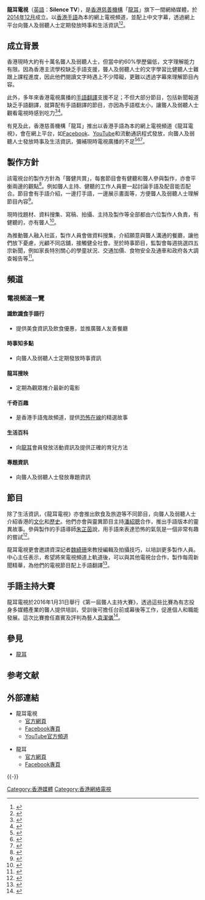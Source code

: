 {{coord|22|20|15.6|N|114|10|02.9|E|type:region|display=title}}
{{頻道資訊
| 頻道名稱         = 龍耳電視 (Silence TV)
| 頻道圖片檔案     = <!-- 合理使用文件： --> 龍耳電視.png
| 頻道圖片尺寸     = 250px
| 頻道圖片名稱     = 龍耳電視標誌
| 所屬國家         = {{HK}}
| 總部所在         = {{HK}}[[九龍|九龍]][[石硤尾|石硤尾]]<br/>[[白田邨|白田邨]]翠田樓地下G01<br/>[[聽障人士職業支援及社會服務中心|龍耳(白田)聾人及弱聽綜合服務中心]]
| 播放地區         = 全球
| 開播日期         = 2014年12月
| 停播日期         =
| 頻道語言         = [[香港手語|香港手語]]、[[粵語|粵語]]
| 頻道類別         = 電子媒體
| 視頻格式         = [[1080i|1080i]] [[縱橫比_(圖像)|16:9]]
| 收視率           =
| 收視率調查時間   =
| 收視率資料來源   =
| 頻道口號         = 龍耳電視，聾健共賞
| 擁有者           = [[龍耳|龍耳]]
| 前頻道名稱       =
| 被取代名稱       = 
| 集團同類頻道     = 
| 重播服務頻道     = [https://www.youtube.com/user/silencedeafhk 龍耳電視YouTube官方頻道]
| 頻道官方網站     = http://www.silencetv.hk/
| 分公司  = 
|}}

'''龍耳電視'''（[[英語|英語]]：'''Silence TV'''），是[[香港|香港]][[慈善機構|慈善機構]]「[[龍耳|龍耳]]」旗下一間網絡媒體，於[[2014年12月|2014年12月]]成立。以[[香港手語|香港手語]]為本的網上電視頻道，並配上中文字幕，透過網上平台向聾人及弱聽人士定期發放時事和生活資訊<ref>{{cite web |language=zh-hk |url=http://www.metrohk.com.hk/?cmd=detail&id=256996 | title=首個手語頻道 啟播娛樂聽障者  |publisher=[[都市日報|都市日報]] | date=2014-12-05 | accessdate=2015-07-04}}</ref><ref>{{cite web |language=zh-hk |url=http://www.takungpao.com.hk/finance/text/2016/0723/11223.html | title=龍耳電視台 為聾人提供資訊娛樂服務  |publisher=[[大公報|大公報]] | date=2016-07-23 | accessdate=2016-07-23}}</ref>。

==成立背景==
香港現時大約有十萬名聾人及弱聽人士，但當中約60%學歷偏低，文字理解能力有限。因為香港主流學校缺乏手語支援，聾人及弱聽人士的文字學習比健聽人士難跟上課程進度，因此他們閱讀文字時遇上不少障礙，更難以透過字幕來理解節目內容。

此外，多年來香港電視廣播的[[手語翻譯|手語翻譯]]支援不足；不但大部分節目，包括新聞報道缺乏手語翻譯，就算配有手語翻譯的節目，亦因為手語框太小，讓聾人及弱聽人士觀看電視時感到吃力<ref>{{cite web |language=en |url=http://www.thestandard.com.hk/section-news.php?id=175981&story_id=47113562&con_type=1&d_str=20161107&sid=4 | title=Deaf charity seeks signs of change  |publisher=[[英文虎報|英文虎報]] | date=2016-11-07 | accessdate=2016-11-07}}</ref><ref>{{cite web |language=zh-hk |url=http://podcast.rthk.hk/podcast/item_epi.php?pid=836&lang=zh-CN&id=66782 | title=龍耳電視製作手語節目助聽障人士看電視  |publisher=[[香港電台|香港電台]] | date=2016-02-01 | accessdate=2016-04-10}}</ref>。

有見及此，香港慈善機構「龍耳」推出以香港手語為本的網上電視頻道《龍耳電視》，會在網上平台，如[[Facebook|Facebook]]、[[YouTube|YouTube]]和流動通訊程式發放，向聾人及弱聽人士發放時事及生活資訊，彌補現時電視廣播的不足<ref>{{cite web |language=zh-hk |url=https://ezone.ulifestyle.com.hk/article/1743274/%E9%A6%99%E6%B8%AF%E4%BB%B2%E6%9C%89%E5%A5%BD%E5%A4%9A%E9%9B%BB%E8%A6%96%E5%8F%B0%EF%BC%9F(%E4%B8%8B)%20%20%20%E5%82%B3%E7%B5%B1%E6%96%B0%E9%80%B2%E6%A5%AD%E7%95%8C%E5%A4%A7%E6%B7%B7%E6%88%B0 | title=香港仲有好多電視台？（下） 傳統新進業界大混戰 |publisher=[[e-zone|e-zone]] | date=2016-04-05 | accessdate=2016-04-09}}</ref><ref>{{cite web |language=zh-hk |url=http://www.hkatv.com/zh-hk/atvnews/36155/2014-12-04/%E6%9C%89%E6%A9%9F%E6%A7%8B%E6%8E%A8%E5%87%BA%E5%85%A8%E6%B8%AF%E9%A6%96%E5%80%8B%E6%89%8B%E8%AA%9E%E9%9B%BB%E8%A6%96%E9%A0%BB%E9%81%93 |title=有機構推出全港首個手語電視頻道(文字版) |publisher=[[亞視新聞|亞視新聞]] |date=2014-12-04 |accessdate=2016-04-09 |deadurl=yes |archiveurl=https://archive.today/20160409071927/http://www.hkatv.com/zh-hk/atvnews/36155/2014-12-04/%E6%9C%89%E6%A9%9F%E6%A7%8B%E6%8E%A8%E5%87%BA%E5%85%A8%E6%B8%AF%E9%A6%96%E5%80%8B%E6%89%8B%E8%AA%9E%E9%9B%BB%E8%A6%96%E9%A0%BB%E9%81%93 |archivedate=2016-04-09 }}</ref><ref>{{cite web |language=zh-hk |url=https://www.youtube.com/watch?v=j7qIOEsBNz0 | title=有機構推出全港首個手語電視頻道(影音版) |publisher=[[亞視新聞|亞視新聞]] | date=2014-12-04 | accessdate=2016-04-09}}</ref>。

==製作方針==
該電視台的製作方針為「聾健共賞」，每套節目會有健聽和聾人參與製作，亦會平衡兩邊的觀點<ref>{{cite web |language=zh-hk |url=http://app4.rthk.hk/apps/mine/index.php?id=5507 | title=有你同行　辛巧琪 |publisher=[[香港電台|香港電台]] | date= | accessdate=2016-08-26}}</ref>。例如聾人主持、健聽的工作人員要一起討論手語及配音能否配合。節目會有手語介紹，一邊打手語，一邊展示畫面等，方便聾人及弱聽人士理解節目內容<ref>{{cite web |language=zh-hk |url=http://www.takungpao.com.hk/finance/text/2016/0723/11224.html | title=龍耳電視台 為聾人拍片有難度  |publisher=[[大公報|大公報]] | date=2016-07-23 | accessdate=2016-07-23}}</ref>。

現時找題材、資料搜集、寫稿、拍攝、主持及製作等全部都由六位製作人負責，有健聽的，亦有聾人<ref>{{cite web |language=zh-hk |url=http://hk.apple.nextmedia.com/realtime/supplement/20161230/56098993 | title=【龍耳電視台】講鬼古教湊仔 節目豐富得六個人製作 |publisher=[[蘋果日報_(香港)|蘋果日報 (香港)]] | date=2016-12-30 | accessdate=2016-12-30}}</ref>。

為推動聾人融入社區，製作人員會做資料搜集，介紹願意與聾人溝通的餐廳，讓他們放下憂慮，光顧不同店舖，接觸健全社會。至於時事節目，監製會每週挑選四五宗新聞，例如家長特別關心的學童狀況、交通加價、食物安全及通車和政府各大調查報告等<ref>{{cite web |language=zh-hk |url=https://www.hk01.com/%E7%A4%BE%E5%8D%80/76319/%E9%A6%96%E5%80%8B%E5%85%8D%E8%B2%BB%E6%89%8B%E8%AA%9E%E9%9B%BB%E8%A6%96%E5%8F%B0%E5%9C%9F%E7%82%AE%E9%8C%84%E8%A3%BD%E7%AF%80%E7%9B%AE-%E8%81%BE%E4%BA%BA%E4%B8%BB%E6%8C%81-%E6%88%91%E5%80%91%E6%80%8E%E6%9C%83%E5%81%9A%E4%B8%8D%E5%88%B0- | title=首個免費手語電視台土炮錄製節目　 聾人主持：我們怎會做不到？ |publisher=[[香港01|香港01]] | date=2017-03-07 | accessdate=2017-03-07}}</ref>。

==頻道==
===電視頻道一覽===
====識飲識食手語行====
* 提供美食資訊及飲食優惠，並推廣聾人友善餐廳

====時事知多點====
* 向聾人及弱聽人士定期發放時事資訊

====龍耳搜映====
* 定期為觀眾推介最新的電影‬

====千奇百趣====
* 是香港手語鬼故頻道，提供[[恐怖在線|恐怖在線]]的精選故事

====生活百科====
* 向[[龍耳|龍耳]]會員發放活動資訊及提供正確的育兒方法

====專題資訊====
* 向聾人及弱聽人士發放專題資訊

==節目==
除了生活資訊，《龍耳電視》亦會推出飲食及旅遊等不同節目，向聾人及弱聽人士介紹香港的[[文化|文化]]和[[歷史|歷史]]。他們亦會與靈異節目主持[[潘紹聰|潘紹聰]]合作，推出手語版本的靈異故事。參與製作的手語導師[[朱芷茵|朱芷茵]]說，用手語來表達恐怖的氣氛是一個非常有趣的嘗試<ref>{{cite web |language=zh-hk |url=http://www.mingpaocanada.com/tor/htm/News/20141205/HK-gzd1_r.htm | title=聽障組織搞視頻 鬼古都有手語版 |publisher=[[明報|明報]] | date=2014-12-05 | accessdate=2015-07-04}}</ref>。

龍耳電視更會邀請資深記者[[魏綺珊|魏綺珊]]來教授編輯及拍攝技巧，以培訓更多製作人員。中心主任表示，希望將來電視頻道上軌道後，可以與其他電視台合作，製作每周新聞精華，為他們的電視節目配上手語翻譯<ref>{{cite web | language=zh-hk | url=http://sina.com.hk/news/article/20141205/0/1/4/%E9%A6%96%E5%80%8B%E6%89%8B%E8%AA%9E%E9%A0%BB%E9%81%93%E9%BE%8D%E8%80%B3%E9%9B%BB%E8%A6%96%E5%95%9F%E6%92%AD-4504765.html?cf=o.news | title=首個手語頻道「龍耳」電視啟播 | publisher=[[星島日報|星島日報]] | date=2014-12-05 | accessdate=2015-07-04 | archive-url=https://web.archive.org/web/20160206142200/http://sina.com.hk/news/article/20141205/0/1/4/%E9%A6%96%E5%80%8B%E6%89%8B%E8%AA%9E%E9%A0%BB%E9%81%93%E9%BE%8D%E8%80%B3%E9%9B%BB%E8%A6%96%E5%95%9F%E6%92%AD-4504765.html?cf=o.news | archive-date=2016-02-06 | dead-url=yes }}</ref>。

==手語主持大賽==
龍耳電視於2016年1月31日舉行《第一屆聾人主持大賽》，透過這些比賽為有志投身多媒體產業的聾人提供培訓，受訓後可擔任台前或幕後等工作，促進個人和職能發展。這次比賽擔任嘉賓及評判為藝人[[袁潔儀|袁潔儀]]<ref>{{cite web | language=zh-hk | url=http://www.home.oriental.com.hk/hk/bkn/cnt/entertainment/20160131/bkn-20160131155348381-0131_00862_001.html?refer=hn2 | title=傳亞視執笠　袁潔儀返大陸幫老公手 | publisher=[[東方日報_(香港)|東方日報 (香港)]] | date=2016-01-31 | accessdate=2016-02-06 | archive-url=https://web.archive.org/web/20160206132455/http://www.home.oriental.com.hk/hk/bkn/cnt/entertainment/20160131/bkn-20160131155348381-0131_00862_001.html?refer=hn2 | archive-date=2016-02-06 | dead-url=yes }}</ref>。

==參見==
* [[龍耳|龍耳]]

== 参考文献 ==
{{Reflist|30em}}

== 外部連結 ==
* 龍耳電視
** [http://www.silencetv.hk/ 官方網頁]
** [http://www.facebook.com/silencetvhk/ Facebook專頁]
** [https://www.youtube.com/user/silencedeafhk YouTube官方頻道]

* 龍耳
** [http://www.silence.org.hk/?cat=36 官方網頁]
** [https://www.facebook.com/silence.deaf/videos Facebook專頁]

{{-}}
{{香港OTT平台}}

[[Category:香港媒體|Category:香港媒體]]
[[Category:香港網絡電視|Category:香港網絡電視]]